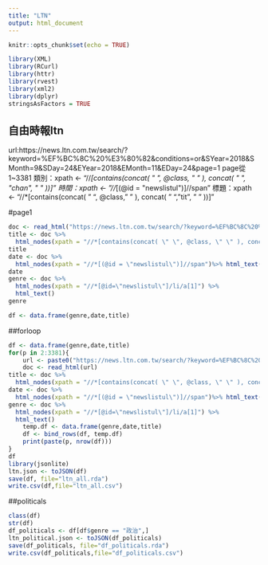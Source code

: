 ```yaml
---
title: "LTN"
output: html_document
---
```


```r
knitr::opts_chunk$set(echo = TRUE)

```

```r
library(XML)
library(RCurl)
library(httr)
library(rvest)
library(xml2)
library(dplyr)
stringsAsFactors = TRUE
```

## 自由時報ltn

url:https://news.ltn.com.tw/search/?keyword=%EF%BC%8C%20%E3%80%82&conditions=or&SYear=2018&SMonth=9&SDay=24&EYear=2018&EMonth=11&EDay=24&page=1
page從1~3381
類別：xpath <- "//*[contains(concat( " ", @class, " " ), concat( " ", "chan", " " ))]"
時間：xpath <- "//*[(@id = "newslistul")]//span"
標題：xpath <- "//*[contains(concat( " ", @class, " " ), concat( " ", "tit", " " ))]"


#page1
```r
doc <- read_html("https://news.ltn.com.tw/search/?keyword=%EF%BC%8C%20%E3%80%82&conditions=or&SYear=2018&SMonth=9&SDay=24&EYear=2018&EMonth=11&EDay=24&page=1") 
title <- doc %>% 
  html_nodes(xpath = "//*[contains(concat( \" \", @class, \" \" ), concat( \" \", \"tit\", \" \" ))]//p") %>% html_text()
title
date <- doc %>%
  html_nodes(xpath = "//*[(@id = \"newslistul\")]//span")%>% html_text()
date
genre <- doc %>%
  html_nodes(xpath = "//*[@id=\"newslistul\"]/li/a[1]") %>% 
  html_text()
genre

df <- data.frame(genre,date,title)

```

##forloop

```r

df <- data.frame(genre,date,title)
for(p in 2:3381){
    url <- paste0("https://news.ltn.com.tw/search/?keyword=%EF%BC%8C%20%E3%80%82&conditions=or&SYear=2018&SMonth=9&SDay=24&EYear=2018&EMonth=11&EDay=24&page=",p)
    doc <- read_html(url) 
title <- doc %>% 
  html_nodes(xpath = "//*[contains(concat( \" \", @class, \" \" ), concat( \" \", \"tit\", \" \" ))]//p") %>% html_text()
date <- doc %>%
  html_nodes(xpath = "//*[(@id = \"newslistul\")]//span")%>% html_text()
genre <- doc %>%
  html_nodes(xpath = "//*[@id=\"newslistul\"]/li/a[1]") %>% 
  html_text()
    temp.df <- data.frame(genre,date,title)
    df <- bind_rows(df, temp.df)
    print(paste(p, nrow(df)))
}
df
library(jsonlite)
ltn.json <- toJSON(df)
save(df, file="ltn_all.rda")
write.csv(df,file="ltn_all.csv")
```

##politicals
```r
class(df)
str(df)
df_politicals <- df[df$genre == "政治",]
ltn_political.json <- toJSON(df_politicals)
save(df_politicals, file="df_politicals.rda")
write.csv(df_politicals,file="df_politicals.csv")
```

